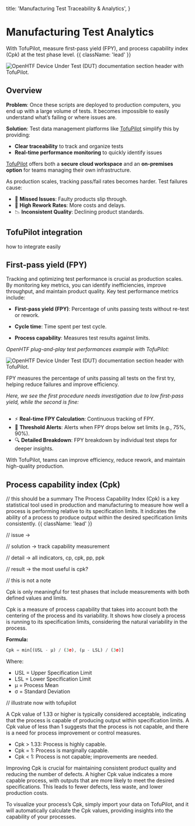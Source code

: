   title: 'Manufacturing Test Traceability & Analytics',
}

# Manufacturing Test Analytics

With TofuPilot, measure first-pass yield (FPY), and process capability index (Cpk) at the test phase level. {{ className: 'lead' }}

<Image
  src="/tofupilot-analytics-header.png"
  alt="OpenHTF Device Under Test (DUT) documentation section header with TofuPilot."
/>

## Overview

**Problem**: Once these scripts are deployed to production computers, you end up with a large volume of tests. It becomes impossible to easily understand what’s failing or where issues are.

**Solution**: Test data management platforms like [TofuPilot](https://tofupilot.com) simplify this by providing:

- **Clear traceability** to track and organize tests
- **Real-time performance monitoring** to quickly identify issues

[TofuPilot](https://tofupilot.com) offers both a **secure cloud workspace** and an **on-premises option** for teams managing their own infrastructure.

As production scales, tracking pass/fail rates becomes harder. Test failures cause:

- 🛑 **Missed Issues**: Faulty products slip through.
- 💸 **High Rework Rates**: More costs and delays.
- 📉 **Inconsistent Quality**: Declining product standards.

## TofuPilot integration

how to integrate easily

## First-pass yield (FPY)

Tracking and optimizing test performance is crucial as production scales. By monitoring key metrics, you can identify inefficiencies, improve throughput, and maintain product quality. Key test performance metrics include:

- **First-pass yield (FPY)**: Percentage of units passing tests without re-test or rework.

- **Cycle time**: Time spent per test cycle.

- **Process capability**: Measures test results against limits.

_OpenHTF plug-and-play test performances example with TofuPilot:_

<Image
  src="/tofupilot-analytics-header.png"
  alt="OpenHTF Device Under Test (DUT) documentation section header with TofuPilot."
/>

FPY measures the percentage of units passing all tests on the first try, helping reduce failures and improve efficiency.

_Here, we see the first procedure needs investigation due to low first-pass yield, while the second is fine:_

<Image src="/fpy-procedures-light.png" withDarkMode alt="" />

- ⚡️ **Real-time FPY Calculation**: Continuous tracking of FPY.
- 🚨 **Threshold Alerts**: Alerts when FPY drops below set limits (e.g., 75%, 90%).
- 🔍 **Detailed Breakdown**: FPY breakdown by individual test steps for deeper insights.

With TofuPilot, teams can improve efficiency, reduce rework, and maintain high-quality production.

## Process capability index (Cpk)

// this should be a summary
The Process Capability Index (Cpk) is a key statistical tool used in production and manufacturing to measure how well a process is performing relative to its specification limits. It indicates the ability of a process to produce output within the desired specification limits consistently. {{ className: 'lead' }}

// issue ->

// solution -> track capability measurement

// detail -> all indicators, cp, cpk, pp, ppk

// result -> the most useful is cpk?

// this is not a note

<Note>
  Cpk is only meaningful for test phases that include measurements with both
  defined values and limits.
</Note>

Cpk is a measure of process capability that takes into account both the centering of the process and its variability. It shows how closely a process is running to its specification limits, considering the natural variability in the process.

**Formula:**

```jsx
Cpk = min[(USL - μ) / (3σ), (μ - LSL) / (3σ)]
```

Where:

- USL = Upper Specification Limit
- LSL = Lower Specification Limit
- μ = Process Mean
- σ = Standard Deviation

// illustrate now with tofupilot

A Cpk value of 1.33 or higher is typically considered acceptable, indicating that the process is capable of producing output within specification limits. A Cpk value of less than 1 suggests that the process is not capable, and there is a need for process improvement or control measures.

- Cpk > 1.33: Process is highly capable.
- Cpk = 1: Process is marginally capable.
- Cpk < 1: Process is not capable; improvements are needed.

Improving Cpk is crucial for maintaining consistent product quality and reducing the number of defects. A higher Cpk value indicates a more capable process, with outputs that are more likely to meet the desired specifications. This leads to fewer defects, less waste, and lower production costs.

To visualize your process’s Cpk, simply import your data on TofuPilot, and it will automatically calculate the Cpk values, providing insights into the capability of your processes.

<Image src="/cpk-light.png" alt="" withDarkMode />
